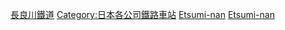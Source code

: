 [[Category:長良川鐵道|]]
[[Category:日本各公司鐵路車站|Category:日本各公司鐵路車站]]
[[Category:日本各路線鐵路車站|Etsumi-nan]]
[[Category:日本國有鐵道車站|Etsumi-nan]]
{{DEFAULTSORT:Nagaragawa}}